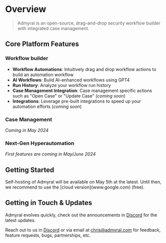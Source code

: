 # Overview

> Admyral is an open-source, drag-and-drop security workflow builder with integrated case management.

## Core Platform Features

### Workflow builder
* **Workflow Automations**: Intuitively drag and drop workflow actions to build an automation workflow
* **AI Workflows**: Build AI-enhanced workflows using GPT4
* **Run History**: Analyze your workflow run history 
* **Case Management Integration**: Case management specific actions such as "Open Case" or "Update Case" (*coming soon*)
* **Integrations**: Leverage pre-built integrations to speed up your automation efforts (*coming soon*)

### Case Management
*Coming in May 2024*


### Next-Gen Hyperautomation
*First features are coming in May/June 2024*


## Getting Started


<Callout type="info">
  Self-hosting of Admyral will be available on May 5th at the latest. Until then, we recommend to use the [cloud version](www.google.com) (free).
</Callout>


## Getting in Touch & Updates

Admyral evolves quickly, check out the announcements in [Discord](https://discord.gg/GqbJZT9Hbf) for the latest updates.

Reach out to us in [Discord](https://discord.gg/GqbJZT9Hbf) or via email at chris@admyral.com for feedback, feature requests, bugs, partnerships, etc. 

